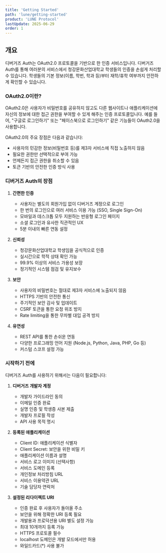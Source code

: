 ```yaml
---
title: 'Getting Started'
path: 'lune/getting-started'
product: 'LUNE Protocol'
lastUpdate: 2025-06-29
order: 1
---
```


## 개요

디버거즈 Auth는 OAuth2.0 프로토콜을 기반으로 한 인증 서비스입니다. 디버거즈 Auth를 통해 여러분의 서비스에서 청강문화산업대학교 학생들의 인증을 손쉽게 처리할 수 있습니다. 학생들의 기본 정보(이름, 학번, 학과 등)부터 재학/휴학 여부까지 안전하게 확인할 수 있습니다.

### OAuth2.0이란?

OAuth2.0은 사용자가 비밀번호를 공유하지 않고도 다른 웹사이트나 애플리케이션에 자신의 정보에 대한 접근 권한을 부여할 수 있게 해주는 인증 프로토콜입니다. 예를 들어, "구글로 로그인하기" 또는 "페이스북으로 로그인하기" 같은 기능들이 OAuth2.0을 사용합니다.

OAuth2.0의 주요 장점은 다음과 같습니다:

- 사용자의 민감한 정보(비밀번호 등)를 제3자 서비스에 직접 노출하지 않음
- 필요한 권한만 선택적으로 부여 가능
- 언제든지 접근 권한을 취소할 수 있음
- 토큰 기반의 안전한 인증 방식 사용

### 디버거즈 Auth의 장점

1. **간편한 인증**
   - 사용자는 별도의 회원가입 없이 디버거즈 계정으로 로그인
   - 한 번의 로그인으로 여러 서비스 이용 가능 (SSO, Single Sign-On)
   - 모바일과 데스크톱 모두 지원하는 반응형 로그인 페이지
   - 소셜 로그인과 유사한 직관적인 UX
   - 5분 이내의 빠른 연동 설정

2. **신뢰성**
   - 청강문화산업대학교 학생임을 공식적으로 인증
   - 실시간으로 학적 상태 확인 가능
   - 99.9% 이상의 서비스 가용성 보장
   - 정기적인 시스템 점검 및 유지보수

3. **보안**
   - 사용자의 비밀번호는 절대로 제3자 서비스에 노출되지 않음
   - HTTPS 기반의 안전한 통신
   - 주기적인 보안 감사 및 업데이트
   - CSRF 토큰을 통한 요청 위조 방지
   - Rate limiting을 통한 무차별 대입 공격 방지

4. **유연성**
   - REST API를 통한 손쉬운 연동
   - 다양한 프로그래밍 언어 지원 (Node.js, Python, Java, PHP, Go 등)
   - 커스텀 스코프 설정 가능

### 시작하기 전에

디버거즈 Auth를 사용하기 위해서는 다음이 필요합니다:

1. **디버거즈 개발자 계정**
   - 개발자 가이드라인 동의
   - 이메일 인증 완료
   - 실명 인증 및 학생증 사본 제출
   - 개발자 프로필 작성
   - API 사용 목적 명시

2. **등록된 애플리케이션**
   - Client ID: 애플리케이션 식별자
   - Client Secret: 보안을 위한 비밀 키
   - 애플리케이션 이름과 설명
   - 서비스 로고 이미지 (선택사항)
   - 서비스 도메인 등록
   - 개인정보 처리방침 URL
   - 서비스 이용약관 URL
   - 기술 담당자 연락처

3. **설정된 리다이렉트 URI**
   - 인증 완료 후 사용자가 돌아올 주소
   - 보안을 위해 정확한 URI 등록 필요
   - 개발용과 프로덕션용 URI 별도 설정 가능
   - 최대 10개까지 등록 가능
   - HTTPS 프로토콜 필수
   - localhost 도메인은 개발 모드에서만 허용
   - 와일드카드(\*) 사용 불가
